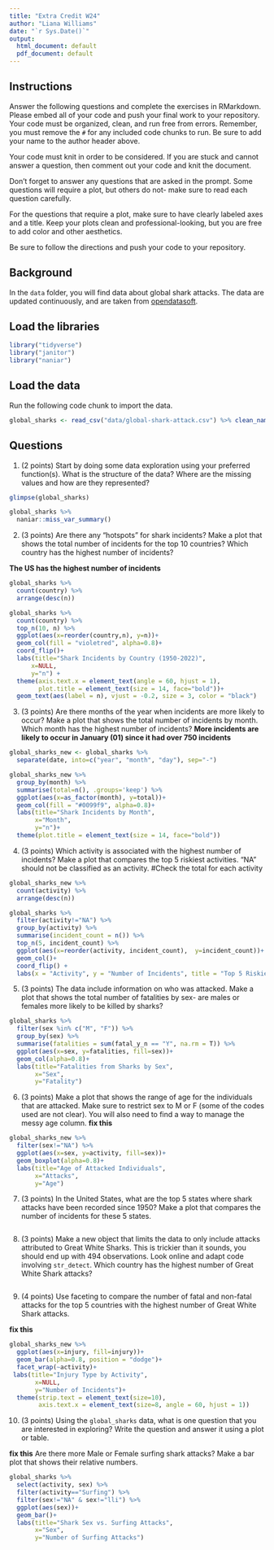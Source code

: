```yaml
---
title: "Extra Credit W24"
author: "Liana Williams"
date: "`r Sys.Date()`"
output:
  html_document: default
  pdf_document: default
---
```


## Instructions
Answer the following questions and complete the exercises in RMarkdown. Please embed all of your code and push your final work to your repository. Your code must be organized, clean, and run free from errors. Remember, you must remove the `#` for any included code chunks to run. Be sure to add your name to the author header above. 

Your code must knit in order to be considered. If you are stuck and cannot answer a question, then comment out your code and knit the document.  

Don't forget to answer any questions that are asked in the prompt. Some questions will require a plot, but others do not- make sure to read each question carefully.  

For the questions that require a plot, make sure to have clearly labeled axes and a title. Keep your plots clean and professional-looking, but you are free to add color and other aesthetics.  

Be sure to follow the directions and push your code to your repository.

## Background
In the `data` folder, you will find data about global shark attacks. The data are updated continuously, and are taken from [opendatasoft](https://public.opendatasoft.com/explore/dataset/global-shark-attack/table/?flg=en-us&disjunctive.country&disjunctive.area&disjunctive.activity).  

## Load the libraries
```r
library("tidyverse")
library("janitor")
library("naniar")
```

## Load the data
Run the following code chunk to import the data.
```r
global_sharks <- read_csv("data/global-shark-attack.csv") %>% clean_names()
```

## Questions
1. (2 points) Start by doing some data exploration using your preferred function(s). What is the structure of the data? Where are the missing values and how are they represented?  
```r
glimpse(global_sharks)
```

```r
global_sharks %>% 
  naniar::miss_var_summary() 
```

2. (3 points) Are there any "hotspots" for shark incidents? Make a plot that shows the total number of incidents for the top 10 countries? Which country has the highest number of incidents?

**The US has the highest number of incidents**
```r
global_sharks %>% 
  count(country) %>% 
  arrange(desc(n))
```

```r
global_sharks %>% 
  count(country) %>% 
  top_n(10, n) %>% 
  ggplot(aes(x=reorder(country,n), y=n))+
  geom_col(fill = "violetred", alpha=0.8)+
  coord_flip()+
  labs(title="Shark Incidents by Country (1950-2022)", 
      x=NULL, 
      y="n") +
  theme(axis.text.x = element_text(angle = 60, hjust = 1),
        plot.title = element_text(size = 14, face="bold"))+
  geom_text(aes(label = n), vjust = -0.2, size = 3, color = "black") 
```

3. (3 points) Are there months of the year when incidents are more likely to occur? Make a plot that shows the total number of incidents by month. Which month has the highest number of incidents?
**More incidents are likely to occur in January (01) since it had over 750 incidents**
```r
global_sharks_new <- global_sharks %>% 
  separate(date, into=c("year", "month", "day"), sep="-")
```

```r
global_sharks_new %>% 
  group_by(month) %>%
  summarise(total=n(), .groups='keep') %>% 
  ggplot(aes(x=as_factor(month), y=total))+
  geom_col(fill = "#0099f9", alpha=0.8)+
  labs(title="Shark Incidents by Month", 
       x="Month", 
       y="n")+
  theme(plot.title = element_text(size = 14, face="bold"))
```

4. (3 points) Which activity is associated with the highest number of incidents? Make a plot that compares the top 5 riskiest activities. "NA" should not be classified as an activity.
#Check the total for each activity
```r
global_sharks_new %>% 
  count(activity) %>% 
  arrange(desc(n))
```

```r
global_sharks %>% 
  filter(activity!="NA") %>% 
  group_by(activity) %>% 
  summarise(incident_count = n()) %>% 
  top_n(5, incident_count) %>% 
  ggplot(aes(x=reorder(activity, incident_count),  y=incident_count))+
  geom_col()+ 
  coord_flip() + 
  labs(x = "Activity", y = "Number of Incidents", title = "Top 5 Riskiest Activities")
```

5. (3 points) The data include information on who was attacked. Make a plot that shows the total number of fatalities by sex- are males or females more likely to be killed by sharks?

```r
global_sharks %>%
  filter(sex %in% c("M", "F")) %>% 
  group_by(sex) %>% 
  summarise(fatalities = sum(fatal_y_n == "Y", na.rm = T)) %>% 
  ggplot(aes(x=sex, y=fatalities, fill=sex))+
  geom_col(alpha=0.8)+
  labs(title="Fatalities from Sharks by Sex", 
       x="Sex", 
       y="Fatality")
```

6. (3 points) Make a plot that shows the range of age for the individuals that are attacked. Make sure to restrict sex to M or F (some of the codes used are not clear). You will also need to find a way to manage the messy age column.
**fix this**
```r
global_sharks_new %>% 
  filter(sex!="NA") %>% 
  ggplot(aes(x=sex, y=activity, fill=sex))+
  geom_boxplot(alpha=0.8)+
  labs(title="Age of Attacked Individuals", 
       x="Attacks", 
       y="Age")
```


7. (3 points) In the United States, what are the top 5 states where shark attacks have been recorded since 1950? Make a plot that compares the number of incidents for these 5 states.
```r

```


8. (3 points) Make a new object that limits the data to only include attacks attributed to Great White Sharks. This is trickier than it sounds, you should end up with 494 observations. Look online and adapt code involving `str_detect`. Which country has the highest number of Great White Shark attacks?
```r

```


9. (4 points) Use faceting to compare the number of fatal and non-fatal attacks for the top 5 countries with the highest number of Great White Shark attacks.

**fix this**
```r
global_sharks_new %>% 
  ggplot(aes(x=injury, fill=injury))+
  geom_bar(alpha=0.8, position = "dodge")+
  facet_wrap(~activity)+
 labs(title="Injury Type by Activity", 
       x=NULL, 
       y="Number of Incidents")+
  theme(strip.text = element_text(size=10),
        axis.text.x = element_text(size=8, angle = 60, hjust = 1))
```


10. (3 points) Using the `global_sharks` data, what is one question that you are interested in exploring? Write the question and answer it using a plot or table. 

**fix this**
Are there more Male or Female surfing shark attacks? Make a bar plot that shows their relative numbers.
```r
global_sharks %>% 
  select(activity, sex) %>% 
  filter(activity=="Surfing") %>% 
  filter(sex!="NA" & sex!="lli") %>% 
  ggplot(aes(sex))+
  geom_bar()+
  labs(title="Shark Sex vs. Surfing Attacks", 
       x="Sex", 
       y="Number of Surfing Attacks")
```



